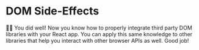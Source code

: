 # DOM Side-Effects

<EpicVideo url="https://www.epicreact.dev/workshops/react-hooks/dad-joke-break-dom-side-effects" />

👨‍💼 You did well! Now you know how to properly integrate third party DOM
libraries with your React app. You can apply this same knowledge to other
libraries that help you interact with other browser APIs as well. Good job!
